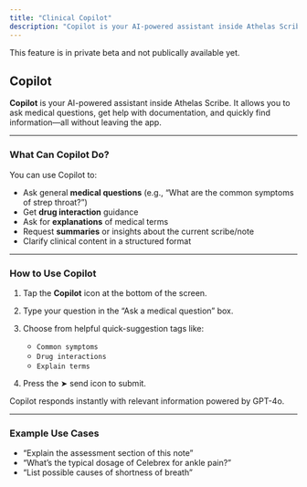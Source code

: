 ```yaml
---
title: "Clinical Copilot"
description: "Copilot is your AI-powered assistant inside Athelas Scribe."
---
```


<Note>This feature is in private beta and not publically available yet.</Note>

## Copilot


**Copilot** is your AI-powered assistant inside Athelas Scribe. It allows you to ask medical questions, get help with documentation, and quickly find information—all without leaving the app.

---

### What Can Copilot Do?

You can use Copilot to:

* Ask general **medical questions** (e.g., “What are the common symptoms of strep throat?”)
* Get **drug interaction** guidance
* Ask for **explanations** of medical terms
* Request **summaries** or insights about the current scribe/note
* Clarify clinical content in a structured format

---

### How to Use Copilot

1. Tap the **Copilot** icon at the bottom of the screen.
2. Type your question in the “Ask a medical question” box.
3. Choose from helpful quick-suggestion tags like:

   * `Common symptoms`
   * `Drug interactions`
   * `Explain terms`
4. Press the ➤ send icon to submit.

Copilot responds instantly with relevant information powered by GPT-4o.

---

### Example Use Cases

* “Explain the assessment section of this note”
* “What’s the typical dosage of Celebrex for ankle pain?”
* “List possible causes of shortness of breath”
